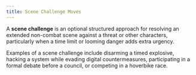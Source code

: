 ```yaml
---
title: Scene Challenge Moves
---
```


A **scene challenge** is an optional structured approach for resolving an extended non-combat scene against a threat or other characters, particularly when a time limit or looming danger adds extra urgency.

Examples of a scene challenge include disarming a timed explosive, hacking a system while evading digital countermeasures, participating in a formal debate before a council, or competing in a hoverbike race.
